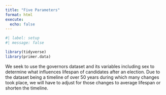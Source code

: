```yaml
---
title: "Five Parameters"
format: html
execute: 
  echo: false
---
```

```r
#| label: setup
#| message: false

library(tidyverse)
library(primer.data)
```

We seek to use the governors dataset and its variables including sex to determine what influences lifespan of candidates after an election. Due to the dataset being a timeline of over 50 years during which many changes took place, we will have to adjust for those changes to average lifespan or shorten the timeline.
